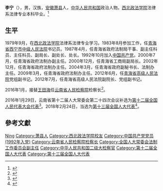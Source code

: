 {{Otheruses|李宁 (消歧义)|other=同名或類似名的其它條目描述}}
'''李宁'''（{{bd|1962年|11月|}}），男，汉族，[[安徽|安徽]][[萧县|萧县]]人，[[中华人民共和国|中华人民共和国]]政治人物。[[西北政法学院|西北政法学院]]法律系法律专业本科毕业。<ref>{{cite news|title=代表信息|url= http://210.82.31.1:8084/delegate/viewDelegate.action?dbid=200812304087|accessdate=2016-07-25|newspaper=中国人大网}}{{Dead link|date=2020年1月 |bot=InternetArchiveBot |fix-attempted=yes }}</ref>

== 生平 ==
1979年9月，在[[西北政法学院|西北政法学院]]法律系法律专业学习。1983年8月参加工作，任[[青海省|青海省]][[西宁市中级人民法院|西宁市中级人民法院]]书记员。1987年4月，任青海省政府法制局干事、副主任科员、主任科员、副局长、副处长、处长。1992年10月加入[[中国共产党|中国共产党]]。2000年7月，任青海省政府法制办副主任。2000年12月，任青海省工商局副局长。2002年12月，任青海省政府法制办主任。2004年3月，任青海省政府副秘书长、法制办主任。2009年3月，任青海省政府法制办主任。2012年6月，任[[青海省高级人民法院|青海省高级人民法院]]党组副书记。2012年7月，任青海省高级人民法院副院长、党组副书记。

2016年1月，接替[[王田海|王田海]]任[[云南省人民检察院|云南省人民检察院]]检察长<ref>{{cite news|title=李宁当选云南省人民检察院检察长|url=http://renshi.people.com.cn/n1/2016/0201/c139617-28102204.html|accessdate=2016-07-25|newspaper=中国共产党新闻网|archive-date=2021-01-06|archive-url=https://web.archive.org/web/20210106104626/http://renshi.people.com.cn/n1/2016/0201/c139617-28102204.html|dead-url=no}}</ref>。

2016年1月29日，云南省第十二届人大常委会第二十四次会议补选为[[第十二届全国人民代表大会代表|第十二届全国人民代表大会代表]]<ref>{{cite news|title=第十二届全国人民代表大会常务委员会代表资格审查委员会关于个别代表的代表资格的报告（2016年2月26日第十二届全国人民代表大会常务委员会第十九次会议通过）|url=http://www.npc.gov.cn/wxzl/gongbao/2016-06/03/content_1993633.htm|accessdate=2016-07-25|newspaper=中国人大网|archive-date=2016-08-28|archive-url=https://web.archive.org/web/20160828185757/http://www.npc.gov.cn/wxzl/gongbao/2016-06/03/content_1993633.htm|dead-url=no}}</ref>。2018年2月24日，当选为[[第十三届全国人大代表|第十三届全国人大代表]]<ref>{{Cite web|title=（受权发布）中华人民共和国第十三届全国人民代表大会代表名单-中新网|url=http://www.chinanews.com/gn/2018/02-25/8453959.shtml|accessdate=2021-02-13|work=中新网|archive-date=2018-02-27|archive-url=https://web.archive.org/web/20180227031724/http://www.chinanews.com/gn/2018/02-25/8453959.shtml|dead-url=no}}</ref>。

== 參考文獻 ==
{{reflist}}

{{Authority control}}

{{DEFAULTSORT:Li李}}
[[Category:李姓|Ning]]
[[Category:萧县人|Category:萧县人]]
[[Category:西北政法学院校友|Category:西北政法学院校友]]
[[Category:中国共产党党员_(1992年入党)|Category:中国共产党党员 (1992年入党)]]
[[Category:云南省人民检察院检察长|Category:云南省人民检察院检察长]]
[[Category:全国人大常委会法制工作委员会副主任|Category:全国人大常委会法制工作委员会副主任]]
[[Category:中华人民共和国二级大检察官|Category:中华人民共和国二级大检察官]]
[[Category:第十二届全国人大代表|Category:第十二届全国人大代表]]
[[Category:第十三届全国人大代表|Category:第十三届全国人大代表]]